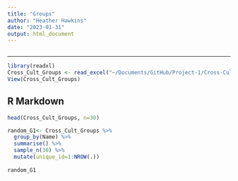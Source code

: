 ```yaml
---
title: "Groups"
author: "Heather Hawkins"
date: "2023-01-31"
output: html_document
---
```


```r
```

---
``` R

library(readxl)
Cross_Cult_Groups <- read_excel("~/Documents/GitHub/Project-1/Cross-Cult Groups.xls")
View(Cross_Cult_Groups)
``` 
## R Markdown


``` R
head(Cross_Cult_Groups, n=30)
``` 

``` R
random_G1<- Cross_Cult_Groups %>% 
  group_by(Name) %>% 
  summarise() %>% 
  sample_n(30) %>% 
  mutate(unique_id=1:NROW(.))
 
random_G1
``` 

